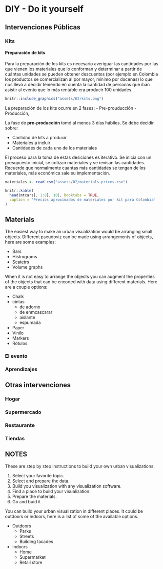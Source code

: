 # DIY - Do it yourself



## Intervenciones Públicas




### Kits


#### Preparación de kits

Para la preparación de los kits es necesario averiguar las cantidades por las que vienen los materiales que lo conforman y determinar a partir de cuántas unidades se pueden obtener descuentos (por ejemplo en Colombia los productos se comercializan al por mayor, mínimo por docenas) lo que nos llevó a decidir teniendo en cuenta la cantidad de personas que iban asistir al evento que lo más rentable era producir 100 unidades.

```r
knitr::include_graphics("assets/02/kits.png")
```

La preparación de los kits ocurre en 2 fases:
- Pre-prouducción
- Producción, 

La fase de **pre-producción** tomó al menos 3 días hábiles. Se debe decidir sobre:

- Cantidad de kits a producir
- Materiales a incluir
- Cantidades de cada uno de los materiales

El proceso para la toma de estas desiciones es iterativo. Se inicia con un presupuesto inicial, se cotizan materiales y se revisan las cantidades. Recuerde que normalmente cuantas más cantidades se tengan de los materiales, más económica sale su implementación.

```r
materiales <- read_csv("assets/02/materials-prices.csv")

knitr::kable(
  head(mtcars[, 1:8], 10), booktabs = TRUE,
  caption = 'Precios aproximados de materiales por kit para Colombia'
)
```






## Materials

The easiest way to make an urban visualization would be arranging small objects. Different pseudoviz can be made using arrangements of objects, here are some examples:

- Bars
- Histrograms
- Scatetrs
- Volume graphs

When it is not easy to arrange the objects you can augment the properties of the objects that can be encoded with data using different materials. Here are a couple options: 

- Chalk
- cintas
    + de adorno
    + de enmcascarar
    + aislante
    + espumada
- Paper
- Vinilo
- Markers
- Rótulos




### El evento

### Aprendizajes


## Otras intervenciones

### Hogar

### Supermercado

### Restaurante

### Tiendas




## NOTES

These are step by step instructions to build your own urban visualizations.

1. Select your favorite topic.
2. Select and prepare the data.
3. Build you visualization with any visualization software.
4. Find a place to build your visualization.
5. Prepare the materials.
6. Go and buid it

You can build your urban visualization in different places. It could be outdoors or indoors, here is a list of some of the available options.

- Outdoors
    + Parks
    + Streets
    + Building facades
- Indoors
    + Home
    + Supermarket
    + Retail store









